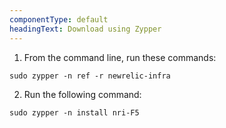 ```yaml
---
componentType: default
headingText: Download using Zypper
---
```


1. From the command line, run these commands:

```shell
sudo zypper -n ref -r newrelic-infra
```

2. Run the following command:

```shell
sudo zypper -n install nri-F5
```